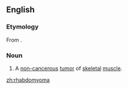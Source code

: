 ==English==
{{wikipedia}}

===Etymology===
From {{prefix|rhabdo|myoma}}.

===Noun===
{{en-noun|-}}
# {{context|pathology|lang=en}} A [[non-]][[cancerous]] [[tumor]] of [[skeletal]] [[muscle]].

[[zh:rhabdomyoma]]